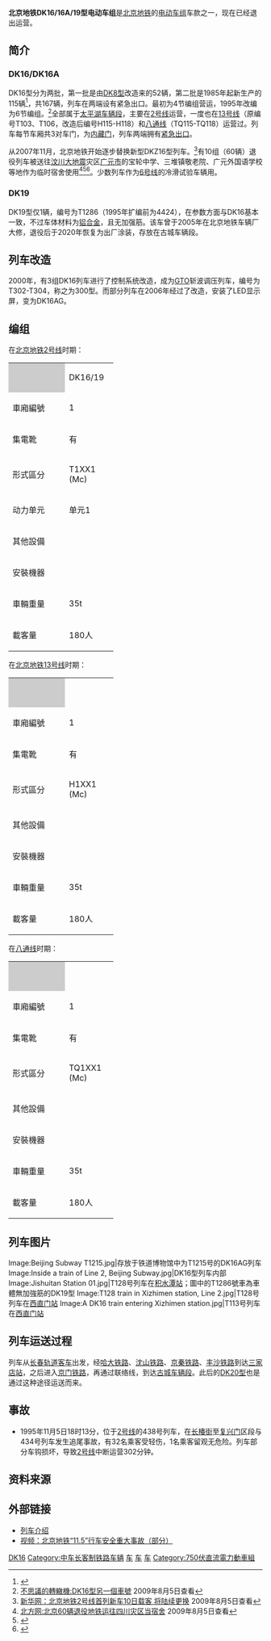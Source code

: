 {{noteTA|G1=Railway}}
{{鐵路車輛
|車輛名稱 = [[File:Beijing_Subway_logo1.svg|20px]] 北京地铁DK16/19型地铁列车
|公司色 = black
|圖像 =A_DK16_train_entering_Beijing_Railway_Station,_Subway_Line_2.jpg
|圖像說明 = [[北京站_(地铁)|北京站]]内的DK16A型地铁列车
|產量=
|輛數 = 168
|列車編組 = [[北京地铁13号线|北京地铁13号线]]、[[八通线|八通线]]：3M<br/>[[北京地铁2号线|北京地铁2号线]]：4M→6M
|起動加速度 = 3.0 km/h/s
|營運最高速度 = 70
|設計最高速度 = 80
|減速度（正常） = 3.6 km/h/s
|減速度（緊急） = 4.3 km/h/s
|編組載客量 = * 3节编组：540人
* 4节编组：720人
→ 6节编组：1,080人
|載客量 = 180人
|編組長度 =
|全長 = 19,000
|全闊 = 2,600
|全高 = 3,510
|最大尺寸 = 
|編組總重量 = * 3节编组：105 t
* 4节编组：140 t
→ 6节编组：210
|車輛重量 = 35
|軌距 = 1,435
|電化方式 = [[直流電|直流]]750[[伏特|V]]（[[第三轨供电|第三轨供电]]）
|受流方式 = 上接触型[[集电靴|集电靴]]
|輸出 = 
|電動機輸出 = 76 kW
|編組輸出 = * 3节编组：912 kW
* 4节编组：988 kW
→ 6节编组：1824 kW
|齒輪比 = 
|驅動裝置 =
|控制裝置 = 电动凸轮变阻方式
|制動方式 = 电阻制动并空气制动补足
|保安裝置 = 
|車身物料 = DK19：[[铝合金|铝合金]]
|轉向架 =
|原產國 = {{CHN}}
|傳動方式=直-直
|牽引電動機=
|變速段數=牵引20级+制动18级
|輪徑=
|軸重=
|軸距=
|用戶=[[北京市地铁运营有限公司|北京市地铁运营有限公司]]
|路線=[[北京地铁|北京地铁]][[北京地铁2号线|2号线]]、[[北京地铁13号线|13号线]]、[[八通线|八通线]]
|訂單編號=
|車輛編號=T101-T104、T106-T118、T120-T122、T124-T128
|型號 = DK16/16A/19
|類型 = C型地铁车辆
|設計 = 
|衍生自 = 
|衍生型 = 
|製造商 = [[长春轨道客车|长春轨道客车]]
|製造年份 = 1986年-1989年
|投入服務日期 =[[北京地铁2号线|北京地铁2号线]]：1986年-2009年1月19日<br/> [[北京地铁13号线|北京地铁13号线]]：2002年9月28日<br/>[[八通线|八通线]]：2003年12月27日
|備註 =
}}
'''北京地铁DK16/16A/19型电动车组'''是[[北京地铁|北京地铁]]的[[电动车组|电动车组]]车款之一，现在已经退出运营。

== 简介 ==
=== DK16/DK16A ===
DK16型分为两批，第一批是由[[北京地铁DK8型电动车组|DK8型]]改造来的52辆，第二批是1985年起新生产的115辆<ref name="ccchronicle">{{cite book|author=长春客车厂厂史编审委员会|title=长春客车厂志 1954-1990|publisher=[[吉林人民出版社|吉林人民出版社]]|year=1997|isbn=7-206-02756-3}}</ref>{{rp|54}}，共167辆，列车在两端设有紧急出口。最初为4节编组营运，1995年改编为6节编组。<ref>[http://www.geocities.jp/hokuman_hailaer/tentetsuki/china/pek_ditie/kyubangou.htm 不思議的轉轍機:DK16型另一個車號] {{Wayback|url=http://www.geocities.jp/hokuman_hailaer/tentetsuki/china/pek_ditie/kyubangou.htm |date=20091218021720 }} 2009年8月5日查看</ref>全部属于[[太平湖车辆段|太平湖车辆段]]，主要在[[北京地铁2号线|2号线]]运营，一度也在[[北京地铁13号线|13号线]]（原编号T103、T106，改造后编号H115-H118）和[[北京地铁八通线|八通线]]（TQ115-TQ118）运营过。列车每节车厢共3对车门，为[[内藏门|内藏门]]，列车两端拥有[[紧急出口|紧急出口]]。

从2007年11月，北京地铁开始逐步替换新型DKZ16型列车。<ref>[http://news.xinhuanet.com/local/2007-11/11/content_7049395.htm 新华网：北京地铁2号线首列新车10日载客 将陆续更换] {{Wayback|url=http://news.xinhuanet.com/local/2007-11/11/content_7049395.htm |date=20090112090514 }} 2009年8月5日查看</ref>有10组（60辆）退役列车被送往[[汶川大地震|汶川大地震]]灾区[[广元市|广元市]]的宝轮中学、三堆镇敬老院、广元外国语学校等地作为临时宿舍使用<ref>[http://news.enorth.com.cn/system/2008/11/27/003803089.shtml 北方网:北京60辆退役地铁运往四川灾区当宿舍] {{Wayback|url=http://news.enorth.com.cn/system/2008/11/27/003803089.shtml |date=20090116045206 }} 2009年8月5日查看</ref><ref>{{cite web |title=60辆退役地铁经过专门改造运往灾区当学生宿舍 -- 中国发展门户网 |url=http://cn.chinagate.cn/povertyrelief/2008-11/28/content_16868173.htm |website=cn.chinagate.cn |accessdate=2022-05-03}}</ref><ref>{{cite web |title=退役地铁车厢成教师宿舍和敬老院 用大吊车搬家-搜狐新闻 |url=http://news.sohu.com/20080725/n258363815.shtml |website=news.sohu.com |accessdate=2022-05-03}}</ref>。少数列车作为[[北京地铁6号线|6号线]]的冷滑试验车辆用。

=== DK19 ===
DK19型仅1辆，编号为T1286（1995年扩编前为4424），在参数方面与DK16基本一致，不过车体材料为[[铝合金|铝合金]]，且无加强筋。该车曾于2005年在北京地铁车辆厂大修，退役后于2020年恢复为出厂涂装，存放在古城车辆段。

==列车改造==
2000年，有3组DK16列车进行了控制系统改造，成为[[可关断晶闸管|GTO]]斩波调压列车，编号为T302-T304，称之为300型。而部分列车在2006年经过了改造，安装了LED显示屏，变为DK16AG。

== 编组 ==
在[[北京地铁2号线|北京地铁2号线]]时期：
{| class="wikitable" summary="DK16/19" style="text-align: center; font-size:80%;"
|-
|style="background:#ccc; width:6em;"| 
|colspan="6"|DK16/19
|-
! style="width:5em;"| 車廂編號
| style="width:5em;"| 1
| style="width:5em;"| 2
| style="width:5em;"| 3
| style="width:5em;"| 4
| style="width:5em;"| 5
| style="width:5em;"| 6
|-style="border-top:solid 3px #00529B;"
!集電靴
| 有 || 有 || 有 || 有 || 有 || 有
|-
!形式區分
| T1XX1<br />(Mc)
| T1XX2<br />(Mc)
| T1XX3<br />(Mc)
| T1XX4<br />(Mc)
| T1XX5<br />(Mc)
| T1XX6<br />(Mc)
|-
! 动力单元
| colspan=2 | 单元1
| colspan=2 | 单元2
| colspan=2 | 单元3
|-
! 其他設備
|  ||  ||  ||  ||  ||
|-
! 安裝機器
|  ||  ||  ||  ||  ||
|-
! 車輛重量
| 35t || 35t || 35t || 35t || 35t || 35t
|-
! 載客量
| 180人 || 180人 || 180人 || 180人 || 180人 || 180人
|}
在[[北京地铁13号线|北京地铁13号线]]时期：
{| class="wikitable" summary="DK3" style="text-align: center; font-size:80%;"
|-
|style="background:#ccc; width:6em;"| 
|colspan="3"|{{TrainDirection|西直门|东直门|DK16}}
|-
! style="width:5em;"| 車廂編號
| style="width:5em;"| 1
| style="width:5em;"| 2
| style="width:5em;"| 3
|-style="border-top:solid 3px orange;"
!集電靴
| 有 || 有 || 有
|-
!形式區分
| H1XX1<br />(Mc)
| H1XX2<br />(Mc)
| H1XX3<br />(Mc)
|-
! 其他設備
|  ||  ||
|-
! 安裝機器
|  ||  || 
|-
! 車輛重量
| 35t || 35t || 35t
|-
! 載客量
| 180人 || 180人 || 180人
|}
在[[八通线|八通线]]时期：
{| class="wikitable" summary="DK3" style="text-align: center; font-size:80%;"
|-
|style="background:#ccc; width:6em;"| 
|colspan="3"|{{TrainDirection|四惠|土桥|DK16}}
|-
! style="width:5em;"| 車廂編號
| style="width:5em;"| 1
| style="width:5em;"| 2
| style="width:5em;"| 3
|-style="border-top:solid 3px #A12830;"
!集電靴
| 有 || 有 || 有
|-
!形式區分
| TQ1XX1<br />(Mc)
| TQ1XX2<br />(Mc)
| TQ1XX3<br />(Mc)
|-
! 其他設備
|  ||  ||
|-
! 安裝機器
|  ||  || 
|-
! 車輛重量
| 35t || 35t || 35t
|-
! 載客量
| 180人 || 180人 || 180人
|}

==列车图片==
<gallery>
Image:Beijing Subway T1215.jpg|存放于铁道博物馆中为T1215号的DK16AG列车
Image:Inside a train of Line 2, Beijing Subway.jpg|DK16型列车内部
Image:Jishuitan Station 01.jpg|T128号列车在[[积水潭站|积水潭站]]；圖中的T1286號車為車體無加強筋的DK19型
Image:T128 train in Xizhimen station, Line 2.jpg|T128号列车在[[西直门站|西直门站]]
Image:A DK16 train entering Xizhimen station.jpg|T113号列车在[[西直门站|西直门站]]
</gallery>

==列车运送过程==
列车从[[长春轨道客车|长春轨道客车]]出发，经[[哈大铁路|哈大铁路]]、[[沈山铁路|沈山铁路]]、[[京秦铁路|京秦铁路]]、[[丰沙铁路|丰沙铁路]]到达[[三家店站|三家店站]]，之后进入[[京门铁路|京门铁路]]，再通过联络线，到达[[古城车辆段|古城车辆段]]。此后的[[北京地铁DK20型电动车组|DK20型]]也是通过这种途径运送而来。

==事故==
*1995年11月5日18时13分，位于[[北京地铁2号线|2号线]]的438号列车，在[[长椿街站|长椿街]]至[[复兴门站_(北京)|复兴门]]区段与434号列车发生追尾事故，有32名乘客受轻伤，1名乘客留观无危险。列车部分车钩损坏，导致[[北京地铁2号线|2号线]]中断运营302分钟。

==资料来源==
{{reflist}}

== 外部链接 ==
*[http://www.chinacnr.com/p325.aspx?ProductID=15&ParentID=8 列车介绍]{{dead link|date=2017年11月 |bot=InternetArchiveBot |fix-attempted=yes }}
*[http://v.youku.com/v_show/id_XNTMyODc3OTcy.html 视频：北京地铁“11.5”行车安全重大事故（部分）]{{Wayback|url=http://v.youku.com/v_show/id_XNTMyODc3OTcy.html |date=20160309181522 }}

{{北京地铁车辆}}

[[Category:北京地铁DK系列电动车组|DK16]]
[[Category:中车长客制铁路车辆|Category:中车长客制铁路车辆]]
[[Category:北京地铁2号线|车]]
[[Category:北京地铁13号线|车]]
[[Category:北京地铁八通线|车]]
[[Category:750伏直流電力動車組|Category:750伏直流電力動車組]]